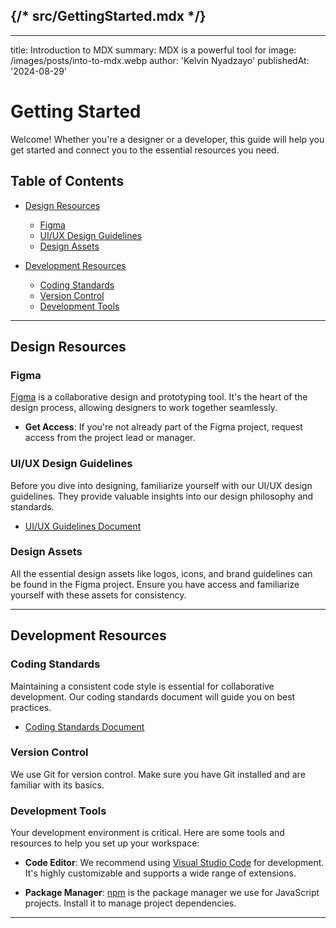 ## {/* src/GettingStarted.mdx */}

---

title: Introduction to MDX summary: MDX is a powerful tool for image:
/images/posts/into-to-mdx.webp author: 'Kelvin Nyadzayo' publishedAt:
'2024-08-29'

# Getting Started

Welcome! Whether you're a designer or a developer, this guide will help you get
started and connect you to the essential resources you need.

## Table of Contents

- [Design Resources](#design-resources)

  - [Figma](#figma)
  - [UI/UX Design Guidelines](#uiux-design-guidelines)
  - [Design Assets](#design-assets)

- [Development Resources](#development-resources)
  - [Coding Standards](#coding-standards)
  - [Version Control](#version-control)
  - [Development Tools](#development-tools)

---

## Design Resources

<Counter />

### Figma

[Figma](https://www.figma.com/) is a collaborative design and prototyping tool.
It's the heart of the design process, allowing designers to work together
seamlessly.

- **Get Access**: If you're not already part of the Figma project, request
  access from the project lead or manager.

### UI/UX Design Guidelines

Before you dive into designing, familiarize yourself with our UI/UX design
guidelines. They provide valuable insights into our design philosophy and
standards.

- [UI/UX Guidelines Document](https://your-design-guidelines-link.com)

### Design Assets

All the essential design assets like logos, icons, and brand guidelines can be
found in the Figma project. Ensure you have access and familiarize yourself with
these assets for consistency.

---

## Development Resources

### Coding Standards

Maintaining a consistent code style is essential for collaborative development.
Our coding standards document will guide you on best practices.

- [Coding Standards Document](https://your-coding-standards-link.com)

### Version Control

We use Git for version control. Make sure you have Git installed and are
familiar with its basics.

### Development Tools

Your development environment is critical. Here are some tools and resources to
help you set up your workspace:

- **Code Editor**: We recommend using
  [Visual Studio Code](https://code.visualstudio.com/) for development. It's
  highly customizable and supports a wide range of extensions.

- **Package Manager**: [npm](https://www.npmjs.com/) is the package manager we
  use for JavaScript projects. Install it to manage project dependencies.

---
